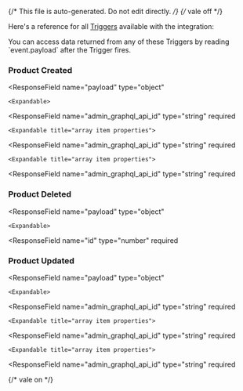 {/* This file is auto-generated. Do not edit directly. */}
{/* vale off */}

Here's a reference for all [Triggers](/learn/reference/triggers/) available with the integration:


<Tip>
You can access data returned from any of these Triggers by reading `event.payload` after the Trigger fires.
</Tip>


### Product Created

  <ResponseField
    name="payload"
    type="object"
  >
    

    <Expandable>
  <ResponseField
    name="admin_graphql_api_id"
    type="string"
    required
  >
    
  </ResponseField>
  <ResponseField
    name="body_html"
    type="string"
    required
  >
    
  </ResponseField>
  <ResponseField
    name="created_at"
    type="string | null"
    required
  >
    
  </ResponseField>
  <ResponseField
    name="handle"
    type="string"
    required
  >
    
  </ResponseField>
  <ResponseField
    name="id"
    type="number"
    required
  >
    
  </ResponseField>
  <ResponseField
    name="product_type"
    type="string"
    required
  >
    
  </ResponseField>
  <ResponseField
    name="published_at"
    type="string"
    required
  >
    
  </ResponseField>
  <ResponseField
    name="template_suffix"
    type="string | null"
    required
  >
    
  </ResponseField>
  <ResponseField
    name="title"
    type="string"
    required
  >
    
  </ResponseField>
  <ResponseField
    name="updated_at"
    type="string"
    required
  >
    
  </ResponseField>
  <ResponseField
    name="vendor"
    type="string"
    required
  >
    
  </ResponseField>
  <ResponseField
    name="status"
    type="string"
    required
  >
    
  </ResponseField>
  <ResponseField
    name="published_scope"
    type="string"
    required
  >
    
  </ResponseField>
  <ResponseField
    name="tags"
    type="string"
    required
  >
    
  </ResponseField>
  <ResponseField
    name="variants"
    type="array"
    required
  >
    

    <Expandable title="array item properties">
  <ResponseField
    name="admin_graphql_api_id"
    type="string"
    required
  >
    
  </ResponseField>
  <ResponseField
    name="barcode"
    type="string | null"
    required
  >
    
  </ResponseField>
  <ResponseField
    name="compare_at_price"
    type="string | null"
    required
  >
    
  </ResponseField>
  <ResponseField
    name="created_at"
    type="string"
    required
  >
    
  </ResponseField>
  <ResponseField
    name="id"
    type="number"
    required
  >
    
  </ResponseField>
  <ResponseField
    name="inventory_policy"
    type="string"
    required
  >
    
  </ResponseField>
  <ResponseField
    name="position"
    type="number"
    required
  >
    
  </ResponseField>
  <ResponseField
    name="price"
    type="string"
    required
  >
    
  </ResponseField>
  <ResponseField
    name="product_id"
    type="number"
    required
  >
    
  </ResponseField>
  <ResponseField
    name="sku"
    type="string | null"
    required
  >
    
  </ResponseField>
  <ResponseField
    name="taxable"
    type="boolean"
    required
  >
    
  </ResponseField>
  <ResponseField
    name="title"
    type="string"
    required
  >
    
  </ResponseField>
  <ResponseField
    name="updated_at"
    type="string"
    required
  >
    
  </ResponseField>
  <ResponseField
    name="option1"
    type="string | null"
    required
  >
    
  </ResponseField>
  <ResponseField
    name="option2"
    type="string | null"
    required
  >
    
  </ResponseField>
  <ResponseField
    name="option3"
    type="string | null"
    required
  >
    
  </ResponseField>
  <ResponseField
    name="image_id"
    type="number | null"
    required
  >
    
  </ResponseField>
  <ResponseField
    name="inventory_item_id"
    type="number | null"
    required
  >
    
  </ResponseField>
  <ResponseField
    name="inventory_quantity"
    type="number"
    required
  >
    
  </ResponseField>
  <ResponseField
    name="old_inventory_quantity"
    type="number"
    required
  >
    
  </ResponseField>
    </Expandable>
  </ResponseField>
  <ResponseField
    name="options"
    type="array"
    required
  >
    
  </ResponseField>
  <ResponseField
    name="images"
    type="array"
    required
  >
    
  </ResponseField>
  <ResponseField
    name="image"
    type="string | null"
  >
    
  </ResponseField>
  <ResponseField
    name="media"
    type="array"
    required
  >
    
  </ResponseField>
  <ResponseField
    name="variant_gids"
    type="array"
    required
  >
    

    <Expandable title="array item properties">
  <ResponseField
    name="admin_graphql_api_id"
    type="string"
    required
  >
    
  </ResponseField>
  <ResponseField
    name="updated_at"
    type="string"
    required
  >
    
  </ResponseField>
    </Expandable>
  </ResponseField>
  <ResponseField
    name="has_variants_that_requires_components"
    type="boolean"
    required
  >
    
  </ResponseField>
  <ResponseField
    name="category"
    type="string | null"
    required
  >
    
  </ResponseField>
    </Expandable>
  </ResponseField>

### Product Deleted

  <ResponseField
    name="payload"
    type="object"
  >
    

    <Expandable>
  <ResponseField
    name="id"
    type="number"
    required
  >
    
  </ResponseField>
    </Expandable>
  </ResponseField>

### Product Updated

  <ResponseField
    name="payload"
    type="object"
  >
    

    <Expandable>
  <ResponseField
    name="admin_graphql_api_id"
    type="string"
    required
  >
    
  </ResponseField>
  <ResponseField
    name="body_html"
    type="string"
    required
  >
    
  </ResponseField>
  <ResponseField
    name="created_at"
    type="string | null"
    required
  >
    
  </ResponseField>
  <ResponseField
    name="handle"
    type="string"
    required
  >
    
  </ResponseField>
  <ResponseField
    name="id"
    type="number"
    required
  >
    
  </ResponseField>
  <ResponseField
    name="product_type"
    type="string"
    required
  >
    
  </ResponseField>
  <ResponseField
    name="published_at"
    type="string"
    required
  >
    
  </ResponseField>
  <ResponseField
    name="template_suffix"
    type="string | null"
    required
  >
    
  </ResponseField>
  <ResponseField
    name="title"
    type="string"
    required
  >
    
  </ResponseField>
  <ResponseField
    name="updated_at"
    type="string"
    required
  >
    
  </ResponseField>
  <ResponseField
    name="vendor"
    type="string"
    required
  >
    
  </ResponseField>
  <ResponseField
    name="status"
    type="string"
    required
  >
    
  </ResponseField>
  <ResponseField
    name="published_scope"
    type="string"
    required
  >
    
  </ResponseField>
  <ResponseField
    name="tags"
    type="string"
    required
  >
    
  </ResponseField>
  <ResponseField
    name="variants"
    type="array"
    required
  >
    

    <Expandable title="array item properties">
  <ResponseField
    name="admin_graphql_api_id"
    type="string"
    required
  >
    
  </ResponseField>
  <ResponseField
    name="barcode"
    type="string | null"
    required
  >
    
  </ResponseField>
  <ResponseField
    name="compare_at_price"
    type="string | null"
    required
  >
    
  </ResponseField>
  <ResponseField
    name="created_at"
    type="string"
    required
  >
    
  </ResponseField>
  <ResponseField
    name="id"
    type="number"
    required
  >
    
  </ResponseField>
  <ResponseField
    name="inventory_policy"
    type="string"
    required
  >
    
  </ResponseField>
  <ResponseField
    name="position"
    type="number"
    required
  >
    
  </ResponseField>
  <ResponseField
    name="price"
    type="string"
    required
  >
    
  </ResponseField>
  <ResponseField
    name="product_id"
    type="number"
    required
  >
    
  </ResponseField>
  <ResponseField
    name="sku"
    type="string | null"
    required
  >
    
  </ResponseField>
  <ResponseField
    name="taxable"
    type="boolean"
    required
  >
    
  </ResponseField>
  <ResponseField
    name="title"
    type="string"
    required
  >
    
  </ResponseField>
  <ResponseField
    name="updated_at"
    type="string"
    required
  >
    
  </ResponseField>
  <ResponseField
    name="option1"
    type="string | null"
    required
  >
    
  </ResponseField>
  <ResponseField
    name="option2"
    type="string | null"
    required
  >
    
  </ResponseField>
  <ResponseField
    name="option3"
    type="string | null"
    required
  >
    
  </ResponseField>
  <ResponseField
    name="image_id"
    type="number | null"
    required
  >
    
  </ResponseField>
  <ResponseField
    name="inventory_item_id"
    type="number | null"
    required
  >
    
  </ResponseField>
  <ResponseField
    name="inventory_quantity"
    type="number"
    required
  >
    
  </ResponseField>
  <ResponseField
    name="old_inventory_quantity"
    type="number"
    required
  >
    
  </ResponseField>
    </Expandable>
  </ResponseField>
  <ResponseField
    name="options"
    type="array"
    required
  >
    
  </ResponseField>
  <ResponseField
    name="images"
    type="array"
    required
  >
    
  </ResponseField>
  <ResponseField
    name="image"
    type="string | null"
  >
    
  </ResponseField>
  <ResponseField
    name="media"
    type="array"
    required
  >
    
  </ResponseField>
  <ResponseField
    name="variant_gids"
    type="array"
    required
  >
    

    <Expandable title="array item properties">
  <ResponseField
    name="admin_graphql_api_id"
    type="string"
    required
  >
    
  </ResponseField>
  <ResponseField
    name="updated_at"
    type="string"
    required
  >
    
  </ResponseField>
    </Expandable>
  </ResponseField>
  <ResponseField
    name="has_variants_that_requires_components"
    type="boolean"
    required
  >
    
  </ResponseField>
  <ResponseField
    name="category"
    type="string | null"
    required
  >
    
  </ResponseField>
    </Expandable>
  </ResponseField>


{/* vale on */}